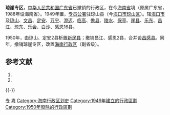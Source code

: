 {{Infobox Former Subdivision
|native_name = 
|conventional_long_name = 广东省琼崖专区
|common_name=琼崖
|subdivision = [[行政公署|专区]]
|nation = {{PRC}}
|year_start = 1949年
|event_start = 
|date_start = 
|year_end = 1950年
|event_end = 
|date_end = 
|p1 = 广东省 (中华民国)
|flag_p1 = Flag_of_the_Republic_of_China.svg
|p2 =
|flag_p2 = Flag of the Chinese Communist Party (Pre-1996).svg
|s1 = 海南行政区
|flag_s1 = Flag of the People's Republic of China.svg
|image_flag = 
|image_coat = 
|image_map = 
|image_map_caption = 
|capital = [[琼山县|琼山县]]
|common_languages       =
|stat_year1             = 
|stat_area1             = 
|stat_pop1              = 
}}
'''琼崖专区'''，[[中华人民共和国|中华人民共和国]][[广东省|广东省]]已撤销的行政区，在今[[海南省|海南省]]境（原属广东省，1988年设海南省）。1949年置，[[专员公署|专员公署]]驻琼山县（今[[海口市|海口市]][[琼山区|琼山区]]）。辖[[海口市|海口市]]及[[琼山县|琼山]]、[[文昌县|文昌]]、[[定安县|定安]]、[[万宁县|万宁]]、[[澄迈县|澄迈]]、[[临高县|临高]]、[[儋县|儋县]]、[[陵水县|陵水]]、[[保亭县|保亭]]、[[崖县|崖县]]、[[乐东县|乐东]]、[[昌江县|昌江]]、[[琼东县|琼东]]、[[乐会县|乐会]]、[[白沙县|白沙]]、[[感恩县|感恩]]16县。

1950年，由琼山、定安2县析置[[新民县|新民县]]；撤销昌江、感恩2县，合并设[[昌感县|昌感县]]。同年，撤销琼崖专区，改置[[海南行政区|海南行政区]]（副省级）。

== 参考文献 ==
# {{Cite book | author = 戴均良等 | title = 《中国古今地名大词典》 | location = 上海 | publisher = 上海辞书出版社 | date = 2005 | language = zh-hans }}
# {{Cite book | author = 史为乐 | title = 《中华人民共和国政区沿革（1949-2002）》 | location = 北京 | publisher = 人民出版社 | date = 2006 | language = zh-hans }}

{{-}}
{{中华人民共和国省级以上行政区变动}}
{{Hainan topics}}

{{DEFAULTSORT:Qiong瓊}}
[[Category:广东省已撤消的行政区|专]]
[[Category:专区|粤]]
[[Category:海南行政区划史|Category:海南行政区划史]]
[[Category:1949年建立的行政區劃|Category:1949年建立的行政區劃]]
[[Category:1950年廢除的行政區劃|Category:1950年廢除的行政區劃]]